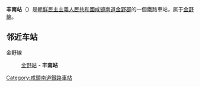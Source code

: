 {{unreferenced|time=2015-01-17T16:42:38+00:00}}
{{朝鮮半島車站資訊
|公司色 = blue
|文字色 = 
|站名 = 丰南站
|圖片 = 
|pxl = 
|圖片說明 =
|前一站 = [[金野站_(咸镜南道)|金野]]
|前一站距離 = 8.7
|後一站距離 = 
|後一站 = 
|所屬路線 = [[金野線|金野線]]
|距離 = 8.7
|起點站 = [[金野站_(咸镜南道)|金野]]
|諺文 = 풍남역
|朝鮮漢字 = 豊南驛
|文觀部式 = Pungnam-yeok
|馬-賴式 = P'ungnam-yŏk
|副站名 = 
|車站編號 = 
|停站路線數 = 
|所屬公司 = [[朝鮮民主主義人民共和國鐵道省|朝鮮民主主義人民共和國鐵道省]]
|所在地 =[[咸镜南道|咸镜南道]][[金野郡|金野郡]]
|車站構造 = 地面车站
|月台配置 = 
|啟用年月日 =
|廢站年月日 = 
|上下車人次 = 
|統計年度 = 
|轉車 = 
|備註 = 
|全寬備註 = 
}}

'''丰南站'''（{{lang-ko|풍남역}}）是[[朝鮮民主主義人民共和國|朝鮮民主主義人民共和國]][[咸镜南道|咸镜南道]][[金野郡|金野郡]]的一個鐵路車站，属于[[金野線|金野線]]。

==邻近车站==
金野線
:[[金野站_(咸镜南道)|金野站]] - '''丰南站'''

{{朝鲜铁路小作品}}

{{金野線}}

[[Category:咸鏡南道鐵路車站|Category:咸鏡南道鐵路車站]]